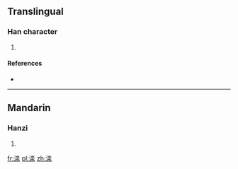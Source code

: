 ==Translingual==

===Han character===
{{Han char|rn=85|rad=水|as=08|sn=11|four=|canj=水水水 (EEE), XX水水水 (XXEEE)}}

# {{defn|Han|sort=水08}}

====References====
* {{Han ref|kx=0633.210|dkj=17719|hdz=31650.130|uh=6E01|ud=28161}}

----

==Mandarin==

===Hanzi===
{{cmn-hanzi|pin=[[yuān]] ([[yuan1]])|wg=yüan<sup>1</sup>}}

# {{defn|Mandarin|sort=水08}}

[[fr:渁]]
[[pl:渁]]
[[zh:渁]]